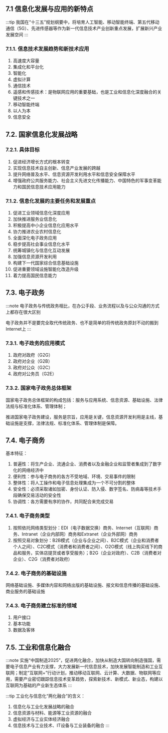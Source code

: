 
## 7.1 信息化发展与应用的新特点
:::tip
我国在“十三五”规划纲要中，将培育人工智能、移动智能终端、第五代移动通信（5G）、先进传感器等作为新一代信息技术产业创新重点发展，扩展新兴产业发展空间
:::

### 7.1.1. 信息技术发展趋势和新技术应用
1. 高速度大容量
2. 集成化和平台化
3. 智能化
4. 虚拟计算
5. 通信技术
6. 遥感和传感技术：是物联网应用的重要基础，也是工业和信息化深度融合的关键技术之一
7. 移动智能终端
8. 以人为本
9. 信息安全

## 7.2. 国家信息化发展战略

### 7.2.1. 具体目标
1. 促进经济增长方式的根本转变
2. 实现信息技术自主创新、信息产业发展的跨越
3. 提升网络普及水平、信息资源开发利用水平和信息安全保障水平
4. 增强政府公共服务能力、社会主义先进文化传播能力、中国特色的军事变革能力和国民信息技术应用能力

### 7.1.2. 信息化发展的主要任务和发展重点
1. 促进工业领域信息化深度应用
2. 加快推进服务业信息化
3. 积极提高中小企业信息化应用水平
4. 协力推进农业农村信息化
5. 全面深化电子政务应用
6. 稳步提高社会事业信息化水平
7. 统筹城镇化与信息化互动发展
8. 加强信息资源开发利用
9. 构建下一代国家综合信息基础设施
10. 促进重要领域设施智能化改造升级
11. 着力提高国民信息能力

## 7.3. 电子政务
:::note
电子政务与传统政务相比，在办公手段、业务流程以及与公众沟通的方式上都存在很大区别

电子政务并不是要完全取代传统政务、也不是简单的将传统政务原封不动的搬到Internet上
:::

### 7.3.1. 电子政务的应用模式
1. 政府对政府（G2G）
2. 政府对企业（G2B）
3. 政府对公众（G2C）
4. 政府对公务员（G2E）

### 7.3.2. 国家电子政务总体框架
国家电子政务总体框架的构成包括：服务与应用系统、信息资源、基础设施、法律法规与标准化体系、管理体制；

推进国家电子政务建设，服务是宗旨，应用是关键，信息资源开发利用是主线，基础设施是支撑，法律法规、标准化体系、管理体制是保障。

## 7.4. 电子商务
基本特征：
1. 普遍性：将生产企业、流通企业、消费者以及金融企业和监管者集成到了数字化的网络经济中
2. 便利性：参与电子商务的各方不受地域、环境、交易事件的限制
3. 整体性：将人工操作和电子信息处理集成为一个不可分割的整体
4. 安全性：必须采取诸如加密、身份认证、防入侵、数字签名、防病毒等技术手段确保交易活动的安全性
5. 协调性：各方需要有序的协作，共同配合来完成交易

### 7.4.1. 电子商务类型
1. 按照依托网络类型划分：EDI（电子数据交换）商务、Internet（互联网）商务、Intranet（企业内部网）商务和Extranet（企业外部网）商务
2. 按照交易对象划分：B2B模式（企业与企业之间）、B2C模式（企业和消费者个人之间）、C2C模式（消费者和消费者之间）、O2O模式（线上购买线下的商品和服务，实体店提货或者享受服务）；B2G（企业对政府）、C2B（消费者对企业）、C2G（消费者对政府）

### 7.4.2. 电子商务的基础设施
网络基础设施、多媒体内容和网络出版的基础设施、报文和信息传播的基础设施、商业服务的基础设施

### 7.4.3. 电子商务建立标准的领域
1. 用户接口
2. 基本功能
3. 数据及客体

## 7.5. 工业和信息化融合
:::note
实施“中国制造2025”，促进两化融合，加快从制造大国转向制造强国，需要电子信息产业有力支撑，大力发展新一代信息技术，加快发展智能制造和工业互联网；制定“互联网+”行动计划，推动移动互联网、云计算、大数据、物联网等应用，需要产业密切跟踪信息技术变革趋势，探索新技术、新模式、新业态，构建以互联网为基础的产业新生态体系
:::

:::tip
工业化与信息化“两化融合”的含义：
1. 信息化与工业化发展战略的融合
2. 信息资源与材料、能源等工业资源的融合
3. 虚拟经济与工业实体经济融合
4. 信息技术与工业技术、IT设备与工业装备的融合
:::
